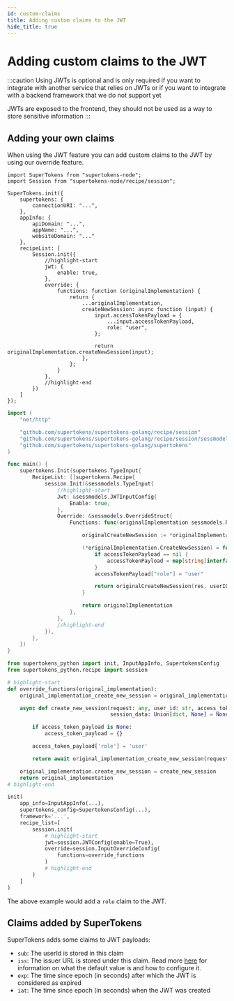 ```yaml
---
id: custom-claims
title: Adding custom claims to the JWT
hide_title: true
---
```


<!-- COPY DOCS -->
<!-- ./session/common-customizations/sessions/with-jwt/custom-claims.mdx -->


# Adding custom claims to the JWT

:::caution
Using JWTs is optional and is only required if you want to integrate with another service that relies on JWTs or if you want to integrate with a backend framework that we do not support yet

JWTs are exposed to the frontend, they should not be used as a way to store sensitive information
:::

## Adding your own claims

When using the JWT feature you can add custom claims to the JWT by using our override feature.

<BackendSDKTabs>
<TabItem value="nodejs">

```tsx
import SuperTokens from "supertokens-node";
import Session from "supertokens-node/recipe/session";

SuperTokens.init({
    supertokens: {
        connectionURI: "...",
    },
    appInfo: {
        apiDomain: "...",
        appName: "...",
        websiteDomain: "..."
    },
    recipeList: [
        Session.init({
            //highlight-start
            jwt: {
                enable: true,
            },
            override: {
                functions: function (originalImplementation) {
                    return {
                        ...originalImplementation,
                        createNewSession: async function (input) {
                            input.accessTokenPayload = {
                                ...input.accessTokenPayload,
                                role: "user",
                            };

                            return originalImplementation.createNewSession(input);
                        },
                    };
                }
            },
            //highlight-end
        })
    ]
});
```
</TabItem>
<TabItem value="go">

```go
import (
	"net/http"

	"github.com/supertokens/supertokens-golang/recipe/session"
	"github.com/supertokens/supertokens-golang/recipe/session/sessmodels"
	"github.com/supertokens/supertokens-golang/supertokens"
)

func main() {
	supertokens.Init(supertokens.TypeInput{
		RecipeList: []supertokens.Recipe{
			session.Init(&sessmodels.TypeInput{
				//highlight-start
				Jwt: &sessmodels.JWTInputConfig{
					Enable: true,
				},
				Override: &sessmodels.OverrideStruct{
					Functions: func(originalImplementation sessmodels.RecipeInterface) sessmodels.RecipeInterface {

						originalCreateNewSession := *originalImplementation.CreateNewSession

						(*originalImplementation.CreateNewSession) = func(res http.ResponseWriter, userID string, accessTokenPayload, sessionData map[string]interface{}) (sessmodels.SessionContainer, error) {
							if accessTokenPayload == nil {
								accessTokenPayload = map[string]interface{}{}
							}
							accessTokenPayload["role"] = "user"

							return originalCreateNewSession(res, userID, accessTokenPayload, sessionData)
						}

						return originalImplementation
					},
				},
				//highlight-end
			}),
		},
	})
}
```
</TabItem>
<TabItem value="python">

```python
from supertokens_python import init, InputAppInfo, SupertokensConfig
from supertokens_python.recipe import session

# highlight-start
def override_functions(original_implementation):
    original_implementation_create_new_session = original_implementation.create_new_session

    async def create_new_session(request: any, user_id: str, access_token_payload: Union[dict, None] = None,
                                 session_data: Union[dict, None] = None):

        if access_token_payload is None:
            access_token_payload = {}

        access_token_payload['role'] = 'user'

        return await original_implementation_create_new_session(request, user_id, access_token_payload, session_data)

    original_implementation.create_new_session = create_new_session
    return original_implementation
# highlight-end

init(
    app_info=InputAppInfo(...),
    supertokens_config=SupertokensConfig(...),
    framework='...',
    recipe_list=[
        session.init(
            # highlight-start
            jwt=session.JWTConfig(enable=True),
            override=session.InputOverrideConfig(
                functions=override_functions
            )
            # highlight-end
        )
    ]
)
```

</TabItem>
</BackendSDKTabs>

The above example would add a `role` claim to the JWT.

## Claims added by SuperTokens

SuperTokens adds some claims to JWT payloads:

- `sub`: The userId is stored in this claim
- `iss`: The issuer URL is stored under this claim. Read more [here](./enabling-jwts#using-a-custom-issuer) for information on what the default value is and how to configure it.
- `exp`: The time since epoch (in seconds) after which the JWT is considered as expired
- `iat`: The time since epoch (in seconds) when the JWT was created